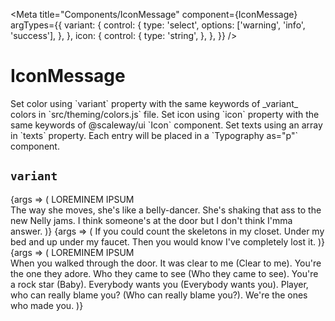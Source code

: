 
<Meta
  title="Components/IconMessage"
  component={IconMessage}
  argTypes={{
    variant: {
      control: {
        type: 'select',
        options: ['warning', 'info', 'success'],
      },
    },
    icon: {
      control: {
        type: 'string',
      },
    },
  }}
/>

# IconMessage

<Description>
  Set color using `variant` property with the same keywords of _variant_ colors
  in `src/theming/colors.js` file. Set icon using `icon` property with the same
  keywords of @scaleway/ui `Icon` component. Set texts using an array in `texts`
  property. Each entry will be placed in a `Typography as=&quot;p&quot;`
  component.
</Description>

## `variant`

<Canvas>
  <Story
    name="warning"
    args={{
      variant: 'warning',
      icon: 'alert',
    }}
  >
    {args => (
      <IconMessage {...args}>
        LOREMINEM IPSUM
        <br />
        The way she moves, she&apos;s like a belly-dancer. She&apos;s shaking
        that ass to the new Nelly jams. I think someone&apos;s at the door but I
        don&apos;t think I&apos;mma answer.
      </IconMessage>
    )}
  </Story>
  <Story
    name="info"
    args={{
      variant: 'info',
      icon: 'information-outline',
    }}
  >
    {args => (
      <IconMessage {...args}>
        If you could count the skeletons in my closet. Under my bed and up under
        my faucet. Then you would know I&apos;ve completely lost it.
      </IconMessage>
    )}
  </Story>
  <Story
    name="success"
    args={{
      variant: 'success',
      icon: 'check',
    }}
  >
    {args => (
      <IconMessage {...args}>
        LOREMINEM IPSUM
        <br />
        When you walked through the door. It was clear to me (Clear to me).
        You&apos;re the one they adore. Who they came to see (Who they came to
        see). You&apos;re a rock star (Baby). Everybody wants you (Everybody
        wants you). Player, who can really blame you? (Who can really blame
        you?). We&apos;re the ones who made you.
      </IconMessage>
    )}
  </Story>
</Canvas>
